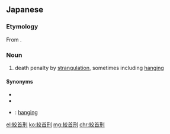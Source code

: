 ==Japanese==
{{ja-kanjitab|絞|首|刑}}

===Etymology===
From {{suffix|ja|絞首|刑|tr1=kōshu|tr2=kei|t1=strangulation|t2=penalty; sentence; punishment}}.

===Noun===
{{ja-noun|こうしゅけい}}
# death penalty by [[strangulation]], sometimes including [[hanging]]

====Synonyms====
* {{ja-r|縛り首|しばりくび}}
* {{ja-r|絞殺刑|こうさつけい}}
* {{ja-r|縊首刑|いしゅけい}}: [[hanging]] {{gloss|punishment}}

[[el:絞首刑]]
[[ko:絞首刑]]
[[mg:絞首刑]]
[[chr:絞首刑]]